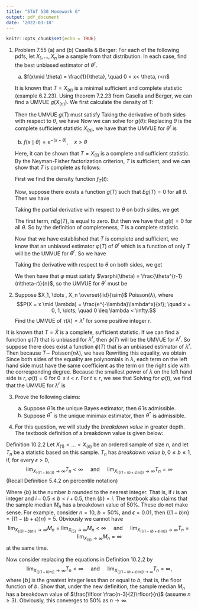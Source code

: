 ```yaml
---
title: "STAT 530 Homework 6"
output: pdf_document
date: '2022-03-18'
---
```


```r
knitr::opts_chunk$set(echo = TRUE)
```

\newcommand{\rsamp}[1]{#1_1, \dots , #1_n}
\newcommand{\orderstats}[1]{#1_{(1)} < \dots < #1_{(n)}}
\newcommand{\minX}{X_{(1)}} 
\newcommand{\maxX}{X_{(n)}}
\newcommand{\pd}{\partial}

(1) Problem 7.55 (a) and (b) Casella & Berger: For each of the following pdfs, let $\rsamp{X}$ be a sample from that distribution. In each case, find the best unbiased estimator of $\theta^r$.

    (a) $f(x\mid \theta) = \frac{1}{\theta}, \quad 0 < x< \theta, r<n$
    
    It is known that $T = \maxX$ is a minimal sufficient and complete statistic (example 6.2.23). Using theorem 7.2.23 from Casella and Berger, we can find a UMVUE $g(\maxX)$. We first calculate the density of T:
    
    \begin{align*}
    f_T(t) &= \frac{\pd}{\pd t}P(\maxX \leq t) = \frac{\pd}{\pd t}[F_X(t)]^n \\
    &= n[F_X(t)]^{n-1}f_X(t) \\
    &= \frac{nt^{n-1}}{\theta^n}I(0<t<\theta)
    \end{align*}
    Then the UMVUE $g(T)$ must satisfy
    \begin{align*}
    \theta^r &= \int_0^\theta g(t)\frac{nt^{n-1}}{\theta^n} dt
    \end{align*}
    Taking the derivative of both sides with respect to $\theta$, we have
    \begin{align*}
    r\theta^{r-1} &= -n\theta^{-(n+1)} \int_0^\theta g(t)nt^{n-1} dt + \theta^n g(\theta)n\theta^{n-1} \\
    &= -\frac{n}{\theta}\int_0^\theta g(t)\frac{nt^{n-1}}{\theta^n} dt + \frac{ng(\theta)}{\theta} \\
    &= -\frac{n\theta^r}{\theta} + \frac{ng(\theta)}{\theta}.
    \end{align*}
    Now we can solve for $g(\theta)$:
    \begin{align*}
    r\theta^{r-1} &= -\frac{n\theta^r}{\theta} + \frac{ng(\theta)}{\theta} \\
    r\theta^r &= -n\theta^r + ng(\theta) \\
    \theta^r(r + n) &= ng(\theta) \\
    \frac{\theta^r(r+n)}{n} &= g(\theta)
    \end{align*}
    Replacing $\theta$ is the complete sufficient statistic $\maxX$, we have that the UMVUE for $\theta^r$ is 
    \begin{align*}
    g(\maxX) &= \frac{\maxX^r(n+r)}{n}
    \end{align*}
    
    \newpage
    
    (b) $f(x\mid \theta) = e^{-(x-\theta)}, \quad x > \theta$
    
    Here, it can be shown that $T = \minX$ is a complete and sufficient statistic. By the Neyman-Fisher factorization criterion, $T$ is sufficient, and we can show that $T$ is complete as follows:
    
    First we find the density function $f_T(t)$:
    \begin{align*}
    f_T(t) &= \frac{\pd}{\pd t}1 - [1 - F_X(t)]^n = n[1-F_X(t)]^{n-1}f_X(t) \\
    &= ne^{-n(t-\theta)}I(t>\theta).
    \end{align*}
    
    Now, suppose there exists a function $g(T)$ such that $Eg(T) = 0$ for all $\theta$. Then we have
    \begin{align*}
    0 &= \int_\theta^\infty g(t)ne^{n\theta}e^{-nt} dt 
    = -ne^{n\theta}\int_{\infty}^\theta g(t)e^{-nt}dt
    \end{align*}
    
    Taking the partial derivative with respect to $\theta$ on both sides, we get
    \begin{align*}
    0 &= n\int_\theta^\infty ng(t)e^{-n(t-\theta)} dt - ng(\theta).
    \end{align*}
    
    The first term, $nEg(T)$, is equal to zero. But then we have that $g(t) = 0$ for all $\theta$. So by the definition of completeness, $T$ is a complete statistic. 
    
    Now that we have established that $T$ is complete and sufficient, we know that an unbiased estimator $\varphi(T)$ of $\theta^r$ which is a function of only $T$ will be the UMVUE for $\theta^r$. So we have
    \begin{align*}
    \theta^r &= E\varphi(T) \\
    &= \int_\theta^\infty \phi(t) ne^{-n(t-\theta)}dt
    \end{align*}
    
    Taking the derivative with respect to $\theta$ on both sides, we get
    \begin{align*}
    r\theta^{r-1} &= n\int_\theta^\infty \varphi ne^{-n(t-\theta)} dt - n\varphi(\theta) \\
    &= \theta^r - n\varphi(\theta). 
    \end{align*}
    
    We then have that $\varphi$ must satisfy $\varphi(\theta) = \frac{\theta^{r-1}(n\theta-r)}{n}$, so the UMVUE for $\theta^r$ must be 
    \begin{align*}
    \varphi(\minX) = \frac{\minX^{r-1}(n\minX - r)}{n}.
    \end{align*}
  
\newpage

(2) Suppose $\rsamp{X} \overset{iid}{\sim}$ Poisson$(\lambda)$, where
$$P(X = x \mid \lambda) = \frac{e^{-\lambda}\lambda^x}{x!}; \quad x = 0, 1, \dots; \quad 0 \leq \lambda < \infty.$$
Find the UMVUE of $\tau(\lambda) = \lambda^r$ for some positive integer $r$.

It is known that $T = \bar{X}$ is a complete, sufficient statistic. If we can find a function $\varphi(T)$ that is unbiased for $\lambda^r$, then $\phi(T)$ will be the UMVUE for $\lambda^r$. So suppose there does exist a function $\phi(T)$ that is an unbiased estimator of $\lambda^r$. Then because $T \sim$ Poisson($n\lambda$), we have
\begin{align*}
\lambda^r &= \sum_{t=0}^\infty \varphi(T) \frac{e^{-n\lambda}(n\lambda)^t}{t!}.
\end{align*}
Rewriting this equality, we obtain
\begin{align*}
\lambda^re^{n\lambda} &= \sum_{t=0}^\infty \varphi(t)\frac{(n\lambda)^t}{t!} \\
\sum_{i=0}^\infty \frac{n^i \lambda^{r+i}}{i!} &= \sum_{t=0}^\infty \varphi(t)\frac{(n\lambda)^t}{t!}
\end{align*}
Since both sides of the equality are polynomials in $\lambda$, each term on the left hand side must have the same coefficient as the term on the right side with the corresponding degree. Because the smallest power of $\lambda$ on the left hand side is $r$, $\varphi(t) = 0$ for $0\leq t<r$. For $t \geq r$, we see that
\begin{align*}
\frac{n^{t-r}\lambda^t}{(t-r)!} &= \varphi(t)\frac{(n\lambda)^t}{t!}
\end{align*}
Solving for $\varphi(t)$, we find that the UMVUE for $\lambda^r$ is 
\begin{align*}
\varphi(t) = \begin{cases} 0 & \text{ for } 0 \leq t < r \\
\frac{n^{-r}t!}{(t-r)!} & \text{ for } 0t \geq r \end{cases}
\end{align*}

(3) Prove the following claims:

    (a) Suppose $\hat{\theta}$ is the unique Bayes estimator, then $\hat{\theta}$ is admissible.
    (b) Suppose $\theta^*$ is the unique minimax estimator, then $\theta^*$ is admissible.
    
(4) For this question, we will study the *breakdown value* in greater depth. The textbook definition of a breakdown value is given below:

Definition 10.2.2 Let $\orderstats{X}$ be an ordered sample of size $n$, and let $T_n$ be a statistic based on this sample. $T_n$ has *breakdown value* $b, 0\leq b\leq 1$, if, for every $\epsilon > 0$,
$$\lim_{X_{(\{ (1-b)n\})} \to \infty} T_n < \infty \quad \text{ and } \quad \lim_{X_{(\{(1-(b+\epsilon))n \})} \to \infty} T_n = \infty$$
(Recall Definition 5.4.2 on percentile notation)

Where $\{b\}$ is the number $b$ rounded to the nearest integer. That is, if $i$ is an integer and $i-0.5 \leq b < i + 0.5$, then $\{ b\} = i$. The textbook also claims that the sample median $M_n$ has a breakdown value of 50\%. These do not make sense. For example, consider $n = 10$, $b = 50\%$, and $\epsilon = 0.01$, then $\{(1-b)n\} = \{(1-(b + \epsilon))n \} = 5$. Obviously we cannot have
$$\lim_{X_{(\{ (1-b)n\})} \to \infty} M_n = \lim_{X_{(5)} \to \infty} M_n< \infty \quad \text{ and } \quad \lim_{X_{(\{(1-(b+\epsilon))n \})} \to \infty} T_n = \lim_{X_{(5)} \to \infty} M_n = \infty$$
at the same time.

Now consider replacing the equations in Definition 10.2.2 by
$$\lim_{X_{(\lfloor ( 1- b)n \rfloor)} \to \infty } T_n < \infty \quad \text{ and } \quad \lim_{X_{(\lfloor (1 - (b + \epsilon))n \rfloor) \to \infty}} T_n = \infty,$$
where $\lfloor b \rfloor$ is the greatest integer less than or equal to $b$, that is, the floor function of $b$. Show that, under the new definition, the sample median $M_n$ has a breakdown value of $\frac{\lfloor \frac{n-3}{2}\rfloor}{n}$ (assume $n\geq 3$). Obviously, this converges to $50\%$ as $n \to \infty$.